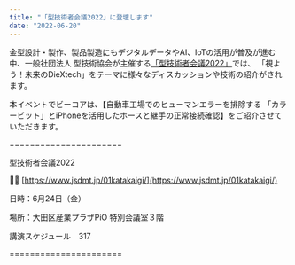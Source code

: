 ```yaml
---
title: "「型技術者会議2022」に登壇します"
date: "2022-06-20"
---
```


金型設計・製作、製品製造にもデジタルデータやAI、IoTの活用が普及が進む中、一般社団法人 型技術協会が主催する[「型技術者会議2022」](https://www.jsdmt.jp/01katakaigi/)では、
「視よう！未来のDieXtech」をテーマに様々なディスカッションや技術の紹介がされます。
>
本イベントでビーコアは、【自動車工場でのヒューマンエラーを排除する
「カラービット」とiPhoneを活用したホースと継手の正常接続確認】をご紹介させていただきます。
>
======================
>
型技術者会議2022 
>
👩‍💻 [https://www.jsdmt.jp/01katakaigi/](https://www.jsdmt.jp/01katakaigi/)
>
日時：6月24日（金）
>
場所：大田区産業プラザPiO 特別会議室３階
>
講演スケジュール　317
>
======================



